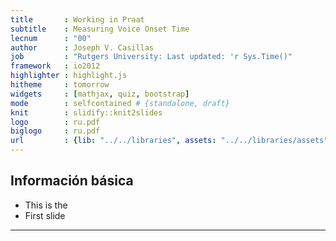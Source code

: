 ```yaml
---
title       : Working in Praat
subtitle    : Measuring Voice Onset Time
lecnum      : "00"
author      : Joseph V. Casillas
job         : "Rutgers University: Last updated: 'r Sys.Time()"
framework   : io2012
highlighter : highlight.js  
hitheme     : tomorrow  
widgets     : [mathjax, quiz, bootstrap]
mode        : selfcontained # {standalone, draft}
knit        : slidify::knit2slides
logo        : ru.pdf
biglogo     : ru.pdf
url         : {lib: "../../libraries", assets: "../../libraries/assets"}
---
```


## Información básica

- This is the 
- First slide

---
